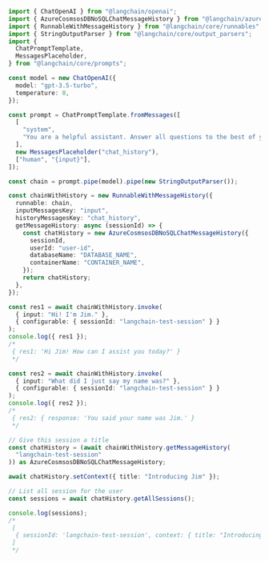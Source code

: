 ```typescript
import { ChatOpenAI } from "@langchain/openai";
import { AzureCosmsosDBNoSQLChatMessageHistory } from "@langchain/azure-cosmosdb";
import { RunnableWithMessageHistory } from "@langchain/core/runnables";
import { StringOutputParser } from "@langchain/core/output_parsers";
import {
  ChatPromptTemplate,
  MessagesPlaceholder,
} from "@langchain/core/prompts";

const model = new ChatOpenAI({
  model: "gpt-3.5-turbo",
  temperature: 0,
});

const prompt = ChatPromptTemplate.fromMessages([
  [
    "system",
    "You are a helpful assistant. Answer all questions to the best of your ability.",
  ],
  new MessagesPlaceholder("chat_history"),
  ["human", "{input}"],
]);

const chain = prompt.pipe(model).pipe(new StringOutputParser());

const chainWithHistory = new RunnableWithMessageHistory({
  runnable: chain,
  inputMessagesKey: "input",
  historyMessagesKey: "chat_history",
  getMessageHistory: async (sessionId) => {
    const chatHistory = new AzureCosmsosDBNoSQLChatMessageHistory({
      sessionId,
      userId: "user-id",
      databaseName: "DATABASE_NAME",
      containerName: "CONTAINER_NAME",
    });
    return chatHistory;
  },
});

const res1 = await chainWithHistory.invoke(
  { input: "Hi! I'm Jim." },
  { configurable: { sessionId: "langchain-test-session" } }
);
console.log({ res1 });
/*
 { res1: 'Hi Jim! How can I assist you today?' }
 */

const res2 = await chainWithHistory.invoke(
  { input: "What did I just say my name was?" },
  { configurable: { sessionId: "langchain-test-session" } }
);
console.log({ res2 });
/*
 { res2: { response: 'You said your name was Jim.' }
 */

// Give this session a title
const chatHistory = (await chainWithHistory.getMessageHistory(
  "langchain-test-session"
)) as AzureCosmsosDBNoSQLChatMessageHistory;

await chatHistory.setContext({ title: "Introducing Jim" });

// List all session for the user
const sessions = await chatHistory.getAllSessions();

console.log(sessions);
/*
 [
  { sessionId: 'langchain-test-session', context: { title: "Introducing Jim"  } }
 ]
 */
```
